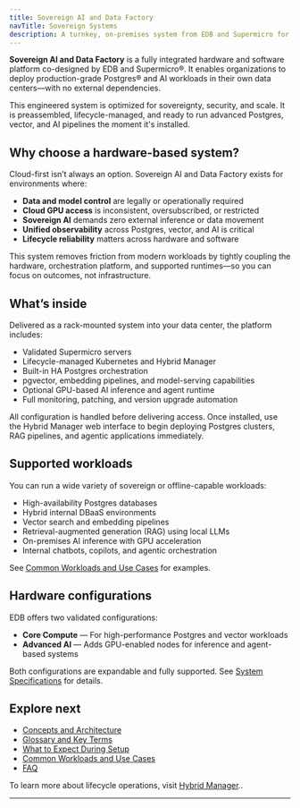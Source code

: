 ```yaml
---
title: Sovereign AI and Data Factory
navTitle: Sovereign Systems
description: A turnkey, on-premises system from EDB and Supermicro for secure, high-performance database and AI workloads, with full lifecycle management.
---
```


**Sovereign AI and Data Factory** is a fully integrated hardware and software platform co-designed by EDB and Supermicro®. It enables organizations to deploy production-grade Postgres® and AI workloads in their own data centers—with no external dependencies.

This engineered system is optimized for sovereignty, security, and scale. It is preassembled, lifecycle-managed, and ready to run advanced Postgres, vector, and AI pipelines the moment it's installed.

## Why choose a hardware-based system?

Cloud-first isn’t always an option. Sovereign AI and Data Factory exists for environments where:

- **Data and model control** are legally or operationally required
- **Cloud GPU access** is inconsistent, oversubscribed, or restricted
- **Sovereign AI** demands zero external inference or data movement
- **Unified observability** across Postgres, vector, and AI is critical
- **Lifecycle reliability** matters across hardware and software

This system removes friction from modern workloads by tightly coupling the hardware, orchestration platform, and supported runtimes—so you can focus on outcomes, not infrastructure.

## What’s inside

Delivered as a rack-mounted system into your data center, the platform includes:

- Validated Supermicro servers
- Lifecycle-managed Kubernetes and Hybrid Manager
- Built-in HA Postgres orchestration
- pgvector, embedding pipelines, and model-serving capabilities
- Optional GPU-based AI inference and agent runtime
- Full monitoring, patching, and version upgrade automation

All configuration is handled before delivering access. Once installed, use the Hybrid Manager web interface to begin deploying Postgres clusters, RAG pipelines, and agentic applications immediately.

## Supported workloads

You can run a wide variety of sovereign or offline-capable workloads:

- High-availability Postgres databases
- Hybrid internal DBaaS environments
- Vector search and embedding pipelines
- Retrieval-augmented generation (RAG) using local LLMs
- On-premises AI inference with GPU acceleration
- Internal chatbots, copilots, and agentic orchestration

See [Common Workloads and Use Cases](./use-cases) for examples.

## Hardware configurations

EDB offers two validated configurations:

- **Core Compute** — For high-performance Postgres and vector workloads
- **Advanced AI** — Adds GPU-enabled nodes for inference and agent-based systems

Both configurations are expandable and fully supported. See [System Specifications](./specs) for details.

## Explore next

- [Concepts and Architecture](./concepts)
- [Glossary and Key Terms](./glossary)
- [What to Expect During Setup](./what-to-expect)
- [Common Workloads and Use Cases](./use-cases)
- [FAQ](./faq)

To learn more about lifecycle operations, visit [Hybrid Manager](../using_hybrid_manager/index)..

---
